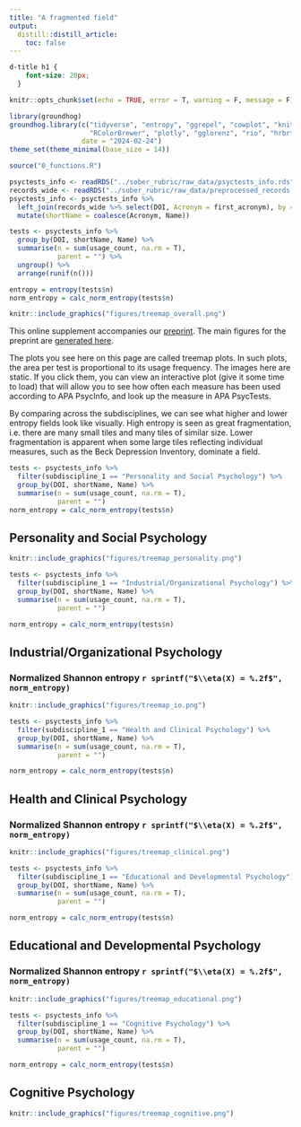 ```yaml
---
title: "A fragmented field"
output:
  distill::distill_article:
    toc: false
---
```


```css
d-title h1 {
    font-size: 20px;
  }
```

```r
knitr::opts_chunk$set(echo = TRUE, error = T, warning = F, message = F)

library(groundhog)
groundhog.library(c("tidyverse", "entropy", "ggrepel", "cowplot", "knitr", "readr",
                    "RColorBrewer", "plotly", "gglorenz", "rio", "hrbrthemes"), 
                  date = "2024-02-24")
theme_set(theme_minimal(base_size = 14))

source("0_functions.R")

psyctests_info <- readRDS("../sober_rubric/raw_data/psyctests_info.rds")
records_wide <- readRDS("../sober_rubric/raw_data/preprocessed_records.rds")
psyctests_info <- psyctests_info %>% 
  left_join(records_wide %>% select(DOI, Acronym = first_acronym), by = "DOI") %>% 
  mutate(shortName = coalesce(Acronym, Name))

tests <- psyctests_info %>% 
  group_by(DOI, shortName, Name) %>%  
  summarise(n = sum(usage_count, na.rm = T),
            parent = "") %>% 
  ungroup() %>% 
  arrange(runif(n()))

entropy = entropy(tests$n)
norm_entropy = calc_norm_entropy(tests$n)
```


```r
knitr::include_graphics("figures/treemap_overall.png")
```

This online supplement accompanies our [preprint](https://osf.io/preprints/psyarxiv/b4muj). The main figures for the preprint are [generated here](4_proliferation.html).

The plots you see here on this page are called treemap plots. In such plots, the area per test is proportional to its usage frequency. The images here are static. If you click them, you
can view an interactive plot (give it some time to load) that will allow you to see how often each measure has been used according to APA PsycInfo, and look up the measure in APA PsycTests.

By comparing across the subdisciplines, we can see what higher and lower entropy fields look like visually. High entropy is seen as great fragmentation, i.e. there are many small tiles and many tiles of similar size. Lower fragmentation is apparent when some large tiles reflecting individual measures, such as the Beck Depression Inventory, dominate a field.


```r
tests <- psyctests_info %>% 
  filter(subdiscipline_1 == "Personality and Social Psychology") %>% 
  group_by(DOI, shortName, Name) %>% 
  summarise(n = sum(usage_count, na.rm = T),
            parent = "")
norm_entropy = calc_norm_entropy(tests$n)
```


## Personality and Social Psychology
```r
knitr::include_graphics("figures/treemap_personality.png")
```


```r
tests <- psyctests_info %>%
  filter(subdiscipline_1 == "Industrial/Organizational Psychology") %>%
  group_by(DOI, shortName, Name) %>%
  summarise(n = sum(usage_count, na.rm = T),
            parent = "")

norm_entropy = calc_norm_entropy(tests$n)
```


## Industrial/Organizational Psychology
### Normalized Shannon entropy `r sprintf("$\\eta(X) = %.2f$", norm_entropy)`
```r
knitr::include_graphics("figures/treemap_io.png")
```


```r
tests <- psyctests_info %>%
  filter(subdiscipline_1 == "Health and Clinical Psychology") %>%
  group_by(DOI, shortName, Name) %>%
  summarise(n = sum(usage_count, na.rm = T),
            parent = "")

norm_entropy = calc_norm_entropy(tests$n)
```


## Health and Clinical Psychology
### Normalized Shannon entropy `r sprintf("$\\eta(X) = %.2f$", norm_entropy)`
```r
knitr::include_graphics("figures/treemap_clinical.png")
```


```r
tests <- psyctests_info %>%
  filter(subdiscipline_1 == "Educational and Developmental Psychology") %>%
  group_by(DOI, shortName, Name) %>%
  summarise(n = sum(usage_count, na.rm = T),
            parent = "")

norm_entropy = calc_norm_entropy(tests$n)
```


## Educational and Developmental Psychology
### Normalized Shannon entropy `r sprintf("$\\eta(X) = %.2f$", norm_entropy)`
```r
knitr::include_graphics("figures/treemap_educational.png")
```

```r
tests <- psyctests_info %>%
  filter(subdiscipline_1 == "Cognitive Psychology") %>%
  group_by(DOI, shortName, Name) %>%
  summarise(n = sum(usage_count, na.rm = T),
            parent = "")

norm_entropy = calc_norm_entropy(tests$n)
```


## Cognitive Psychology
```r
knitr::include_graphics("figures/treemap_cognitive.png")
```

